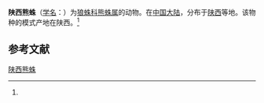 {{Speciesbox
| name = 陕西熊蛛
| status = 
| status_system = 
| image = 
| genus = Arctosa
| species = schensiensis
| authority = (Schenkel, 1963)<ref name='id13795'>{{cite web| url =http://www.bioinfo.cn/db05/BjdwSpecies.php?action=view&id=13795| title =陕西熊蛛| work =《中国动物物种编目数据库》| publisher =中国科学院微生物研究所| author =中国科学院动物研究所| accessdate =2009-04-28| deadurl =yes| archiveurl =https://web.archive.org/web/20160305021620/http://www.bioinfo.cn/db05/BjdwSpecies.php?action=view&id=13795| archivedate =2016-03-05}}</ref>
}}

'''陕西熊蛛'''（[[学名|学名]]：{{lang|la|''Arctosa schensiensis''}}）为[[狼蛛科|狼蛛科]][[熊蛛属|熊蛛属]]的动物。在[[中国大陆|中国大陆]]，分布于[[陕西|陕西]]等地。该物种的模式产地在陕西。<ref name='id13795'/>

== 参考文献 ==
{{reflist}}

{{Wikispecies|Arctosa schensiensis}}
{{Taxonbar|from=Q2727861}}

[[Category:熊蛛属|陕西熊蛛]]


{{蜘蛛小作品}}